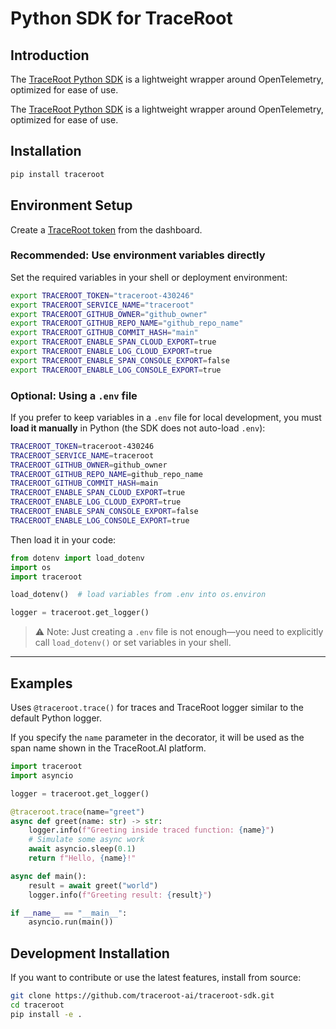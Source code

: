 # Python SDK for TraceRoot

## Introduction

The [TraceRoot Python SDK](https://pypi.org/project/traceroot) is a lightweight wrapper around OpenTelemetry, optimized for ease of use.

The [TraceRoot Python SDK](https://pypi.org/project/traceroot) is a lightweight wrapper around OpenTelemetry, optimized for ease of use.

## Installation

```bash
pip install traceroot
```

## Environment Setup

Create a [TraceRoot token](https://test.traceroot.ai/integrate) from the dashboard.

### Recommended: Use environment variables directly

Set the required variables in your shell or deployment environment:

```bash
export TRACEROOT_TOKEN="traceroot-430246"
export TRACEROOT_SERVICE_NAME="traceroot"
export TRACEROOT_GITHUB_OWNER="github_owner"
export TRACEROOT_GITHUB_REPO_NAME="github_repo_name"
export TRACEROOT_GITHUB_COMMIT_HASH="main"
export TRACEROOT_ENABLE_SPAN_CLOUD_EXPORT=true
export TRACEROOT_ENABLE_LOG_CLOUD_EXPORT=true
export TRACEROOT_ENABLE_SPAN_CONSOLE_EXPORT=false
export TRACEROOT_ENABLE_LOG_CONSOLE_EXPORT=true
```

### Optional: Using a `.env` file

If you prefer to keep variables in a `.env` file for local development, you must **load it manually** in Python (the SDK does not auto-load `.env`):

```bash .env
TRACEROOT_TOKEN=traceroot-430246
TRACEROOT_SERVICE_NAME=traceroot
TRACEROOT_GITHUB_OWNER=github_owner
TRACEROOT_GITHUB_REPO_NAME=github_repo_name
TRACEROOT_GITHUB_COMMIT_HASH=main
TRACEROOT_ENABLE_SPAN_CLOUD_EXPORT=true
TRACEROOT_ENABLE_LOG_CLOUD_EXPORT=true
TRACEROOT_ENABLE_SPAN_CONSOLE_EXPORT=false
TRACEROOT_ENABLE_LOG_CONSOLE_EXPORT=true
```

Then load it in your code:

```python
from dotenv import load_dotenv
import os
import traceroot

load_dotenv()  # load variables from .env into os.environ

logger = traceroot.get_logger()
```

> ⚠️ Note: Just creating a `.env` file is not enough—you need to explicitly call `load_dotenv()` or set variables in your shell.

---

## Examples

Uses `@traceroot.trace()` for traces and TraceRoot logger similar to the default Python logger.

If you specify the `name` parameter in the decorator, it will be used as the span name shown in the TraceRoot.AI platform.

```python
import traceroot
import asyncio

logger = traceroot.get_logger()

@traceroot.trace(name="greet")
async def greet(name: str) -> str:
    logger.info(f"Greeting inside traced function: {name}")
    # Simulate some async work
    await asyncio.sleep(0.1)
    return f"Hello, {name}!"

async def main():
    result = await greet("world")
    logger.info(f"Greeting result: {result}")

if __name__ == "__main__":
    asyncio.run(main())
```

## Development Installation

If you want to contribute or use the latest features, install from source:

```bash
git clone https://github.com/traceroot-ai/traceroot-sdk.git
cd traceroot
pip install -e .
```
